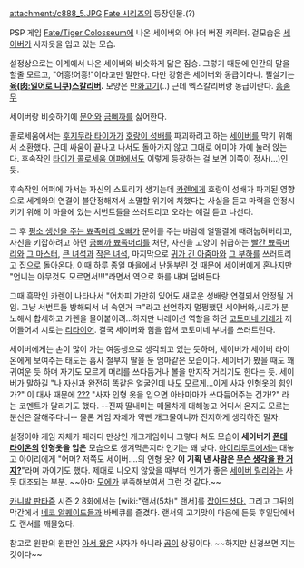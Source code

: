 attachment:/c888_5.JPG
[[Fate 시리즈]]의 등장인물.(?)

{{{#!html
<script type="text/javascript" src="http://ext.nicovideo.jp/thumb_watch/sm12038880"></script><noscript><a href="http://www.nicovideo.jp/watch/sm12038880">【ニコニコ動画】フェイト/タイガーころしあむ アッパー　セイバーライオンルート</a></noscript>
}}}
PSP 게임 [[Fate/Tiger Colosseum]]에 나온 세이버의 어나더 버전 캐릭터. 겉모습은 [[세이버(5차)|세이버]]가 사자옷을 입고 있는 모습.

설정상으로는 이계에서 나온 세이버와 비슷하게 닮은 짐승. 그렇기 때문에 인간의 말을 할줄 모르고, "어흥!어흥!"이라고만 말한다. 다만 강함은 세이버와 동급이라나. 필살기는 '''[[엑스칼리버|육(肉:일어로 니쿠)스칼리버]].''' 모양은 [[만화고기]](..) 근데 엑스칼리버랑 동급이란다. [[흠좀무]]

세이버랑 비슷하기에 [[문어]]와 [[아처(4차)|금삐까]]를 싫어한다. 

콜로세움에서는 [[후지무라 타이가]]가 [[호랑이 성배]]를 파괴하려고 하는 [[세이버(5차)|세이버]]를 막기 위해서 소환했다. 근데 싸움이 끝나고 나서도 돌아가지 않고 그대로 에미야 가에 눌러 앉는다. 후속작인 [[타이가 콜로세움 어퍼]]에서도 이렇게 등장하는 걸 보면 이쪽이 정사(...)인듯.

후속작인 어퍼에 가서는 자신의 스토리가 생기는데 [[카렌 오르텐시아|카렌]]에게 호랑이 성배가 파괴된 영향으로 세계와의 연결이 불안정해져서 소멸할 위기에 처했다는 사실을 듣고 마력을 안정시키기 위해 이 마을에 있는 서번트들을 쓰러트리고 오라는 얘길 듣고 나선다.

그 후 [[랜서(5차)|평소 생선을 주는 뾰족머리 오빠]]가 문어를 주는 바람에 얼떨결에 때려눕혀버리고, 자신을 키잡하려고 하던 [[아처(4차)|금삐까 뾰족머리]]를 처단, 자신을 고양이 취급하는 [[아처(5차)|빨간 뾰족머리]]와 [[토오사카 린|그 마스터]], [[버서커(5차)|큰 녀석]]과 [[이리야스필|작은 녀석]], 마지막으로 [[캐스터(5차)|귀가 긴 아줌마]]와 [[어새신(5차)|그 부하]]를 쓰러트리고 집으로 돌아온다. 이때 하루 종일 마을에서 난동부린 것 때문에 세이버에게 혼나지만 "언니는 아무것도 모르면서!!!"라면서 역으로 화를 내며 덤벼든다. 

그때 흑막인 카렌이 나타나서 "어차피 가만히 있어도 새로운 성배랑 연결되서 안정될 거임. 그냥 서번트들 방해되서 너 속인거 ㅋ"라고 선언하자 멀쩡했던 세이버와,시로가 분노해서 합세하고 카렌을 몰아붙이려...하지만 나레이션 역할을 하던 [[코토미네 키레]]가 끼어들어서 시로는 [[리타이어]]. 결국 세이버와 힘을 합쳐 코토미네 부녀를 쓰러트린다.

세이버에게는 손이 많이 가는 여동생으로 생각되고 있는 듯하며, 세이버가 세이버 라이온에게 보여주는 태도는 흡사 철부지 딸을 둔 엄마같은 모습이다. 세이버가 봤을 때도 꽤 귀여운 듯 하며 자기도 모르게 머리를 쓰다듬거나 볼을 만지작 거리기도 한다는 듯. 세이버가 말하길 "나 자신과 완전히 똑같은 얼굴인데 나도 모르게...이게 사자 인형옷의 힘인가?" 이 대사 때문에 [[붉은 세이버|???]] "사자 인형 옷을 입으면 아바마마가 쓰다듬어주는 건가!?" 라는 코멘트가 달리기도 했다. --진짜 딸내미는 매몰차게 대해놓고 어디서 온지도 모르는 분신은 잘해주다니-- 물론 게임 자체가 약빤 개그물이니까 진지하게 생각하진 말자. 

설정이야 게임 자체가 패러디 만상인 개그게임이니 그렇다 쳐도 모습이 '''세이버가 [[미스터 도넛|폰데 라이온]]의 인형옷을 입은''' 모습으로 생겨먹은지라 인기는 꽤 낮다. [[아이리스필|아이리]]루트에서는 대놓고 아이리에게 "어머? 저쪽도 세이버....의 인형 옷? '''이 기획 낸 사람은 [[이나후네 케이지|무슨 생각을 한 거지?]]'''"라며 까이기도 했다. 제대로 나오지 않았을 때부터 인기가 좋은 [[세이버 릴리]]와는 사뭇 대조되는 부분. ~~아마 [[모에]]가 부족해보여서 그런 것 같다.~~ 

[[카니발 판타즘]] 시즌 2 8화에서는 [wiki:"랜서(5차)" 랜서]를 [http://bbs2.ruliweb.daum.net/gaia/do/ruliweb/family/230/read?articleId=15500001&bbsId=G005&itemId=75&pageIndex=2 잡아드셨다.] 그리고 그뒤의 막간에서 [[네코 알퀘이드]]들과 바베큐를 즐겼다. 랜서의 고기맛이 마음에 든듯 후일담에서도 랜서를 깨물었다.

참고로 원판의 원판인 [[아서 왕]]은 사자가 아니라 [[곰]]이 상징이다. ~~하지만 신경쓰면 지는 것이다~~
